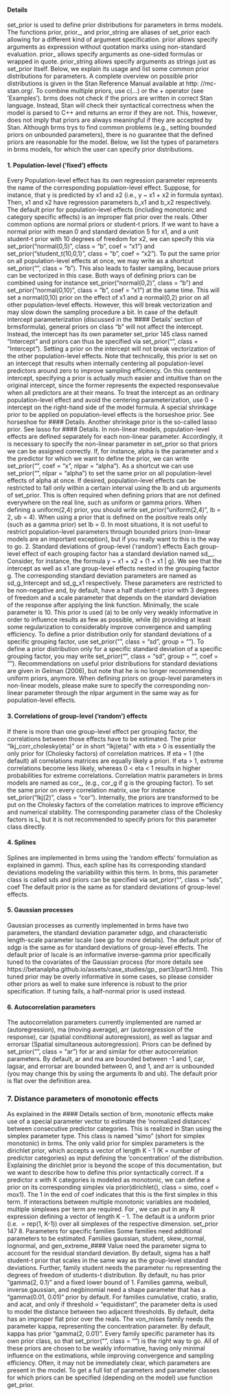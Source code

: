 
#### Details

set_prior is used to define prior distributions for parameters in brms models. The functions
prior, prior_, and prior_string are aliases of set_prior each allowing for a different kind
of argument specification. prior allows specify  arguments as expression without quotation
marks using non-standard evaluation. prior_ allows specify  arguments
 as one-sided formulas
or wrapped in quote. prior_string allows specify  arguments
 as strings just as set_prior
itself.
Below, we explain its usage and list some common prior distributions for parameters. A complete
overview on possible prior distributions is given in the Stan Reference Manual available at http:
//mc-stan.org/.
To combine multiple priors, use c(...) or the + operator (see ’Examples’). brms does not check if
the priors are written in correct Stan language. Instead, Stan will check their syntactical correctness
when the model is parsed to C++ and returns an error if they are not. This, however, does not imply
that priors are always meaningful if they are accepted by Stan. Although brms trys to find common
problems (e.g., setting bounded priors on unbounded parameters), there is no guarantee that the
defined priors are reasonable for the model. Below, we list the types of parameters in brms models,
for which the user can specify prior distributions.

#### 1. Population-level (’fixed’) effects
Every Population-level effect has its own regression parameter represents the name of the corresponding
population-level effect. Suppose, for instance, that y is predicted by x1 and x2 (i.e.,
y ~ x1 + x2 in formula syntax). Then, x1 and x2 have regression parameters b_x1 and b_x2
respectively. The default prior for population-level effects (including monotonic and category
specific effects) is an improper flat prior over the reals. Other common options are normal priors
or student-t priors. If we want to have a normal prior with mean 0 and standard deviation
5 for x1, and a unit student-t prior with 10 degrees of freedom for x2, we can specify this via
set_prior("normal(0,5)", class = "b", coef = "x1") and
set_prior("student_t(10,0,1)", class = "b", coef = "x2"). To put the same prior on all
population-level effects at once, we may write as a shortcut set_prior("<prior>", class = "b").
This also leads to faster sampling, because priors can be vectorized in this case. Both ways of defining
priors can be combined using for instance set_prior("normal(0,2)", class = "b") and
set_prior("normal(0,10)", class = "b", coef = "x1") at the same time. This will set
a normal(0,10) prior on the effect of x1 and a normal(0,2) prior on all other population-level
effects. However, this will break vectorization and may slow down the sampling procedure a bit.
In case of the default intercept parameterization (discussed in the ’#### Details’ section of brmsformula),
general priors on class "b" will not affect the intercept. Instead, the intercept has its own parameter
set_prior 145
class named "Intercept" and priors can thus be specified via set_prior("<prior>", class = "Intercept").
Setting a prior on the intercept will not break vectorization of the other population-level effects.
Note that technically, this prior is set on an intercept that results when internally centering all
population-level predictors around zero to improve sampling efficiency. On this centered intercept,
specifying a prior is actually much easier and intuitive than on the original intercept, since
the former represents the expected responsevalue when all predictors are at their means. To treat
the intercept as an ordinary population-level effect and avoid the centering parameterization, use
0 + intercept on the right-hand side of the model formula.
A special shrinkage prior to be applied on population-level effects is the horseshoe prior. See
horseshoe for #### Details. Another shrinkage prior is the so-called lasso prior. See lasso for #### Details.
In non-linear models, population-level effects are defined separately for each non-linear parameter.
Accordingly, it is necessary to specify the non-linear parameter in set_prior so that priors we can
be assigned correctly. If, for instance, alpha is the parameter and x the predictor for which we want
to define the prior, we can write set_prior("<prior>", coef = "x", nlpar = "alpha"). As
a shortcut we can use set_prior("<prior>", nlpar = "alpha") to set the same prior on all
population-level effects of alpha at once.
If desired, population-level effects can be restricted to fall only within a certain interval using the
lb and ub arguments
 of set_prior. This is often required when defining priors that are not defined
everywhere on the real line, such as uniform or gamma priors. When defining a uniform(2,4)
prior, you should write set_prior("uniform(2,4)", lb = 2, ub = 4). When using a prior that
is defined on the positive reals only (such as a gamma prior) set lb = 0. In most situations, it is
not useful to restrict population-level parameters through bounded priors (non-linear models are an
important exception), but if you really want to this is the way to go.
2. Standard deviations of group-level (’random’) effects
Each group-level effect of each grouping factor has a standard deviation named sd_<group>_<coef>.
Consider, for instance, the formula y ~ x1 + x2 + (1 + x1 | g). We see that the intercept
as well as x1 are group-level effects nested in the grouping factor g. The corresponding standard
deviation parameters are named as sd_g_Intercept and sd_g_x1 respectively. These parameters
are restricted to be non-negative and, by default, have a half student-t prior with 3 degrees of freedom
and a scale parameter that depends on the standard deviation of the response after applying the
link function. Minimally, the scale parameter is 10. This prior is used (a) to be only very weakly
informative in order to influence results as few as possible, while (b) providing at least some regularization
to considerably improve convergence and sampling efficiency. To define a prior distribution
only for standard deviations of a specific grouping factor, use
set_prior("<prior>", class = "sd", group = "<group>"). To define a prior distribution
only for a specific standard deviation of a specific grouping factor, you may write
set_prior("<prior>", class = "sd", group = "<group>", coef = "<coef>"). Recommendations
on useful prior distributions for standard deviations are given in Gelman (2006), but
note that he is no longer recommending uniform priors, anymore.
When defining priors on group-level parameters in non-linear models, please make sure to specify
the corresponding non-linear parameter through the nlpar argument in the same way as for
population-level effects.

#### 3. Correlations of group-level (’random’) effects
If there is more than one group-level effect per grouping factor, the correlations between those effects
have to be estimated. The prior "lkj_corr_cholesky(eta)" or in short "lkj(eta)" with eta > 0 is essentially the only prior for (Cholesky factors) of correlation matrices. If eta = 1 (the default) all correlations matrices are equally likely a priori. If eta > 1, extreme correlations become less likely, whereas 0 < eta < 1 results in higher probabilities for extreme correlations.
Correlation matrix parameters in brms models are named as cor_<group>, (e.g., cor_g
if g is the grouping factor). To set the same prior on every correlation matrix, use for instance
set_prior("lkj(2)", class = "cor"). Internally, the priors are transformed to be put on the
Cholesky factors of the correlation matrices to improve efficiency and numerical stability. The corresponding
parameter class of the Cholesky factors is L, but it is not recommended to specify priors
for this parameter class directly.

#### 4. Splines
Splines are implemented in brms using the ’random effects’ formulation as explained in gamm).
Thus, each spline has its corresponding standard deviations modeling the variability within this
term. In brms, this parameter class is called sds and priors can be specified via set_prior("<prior>", class = "sds", coef The default prior is the same as for standard deviations of group-level effects.

#### 5. Gaussian processes
Gaussian processes as currently implemented in brms have two parameters, the standard deviation
parameter sdgp, and characteristic length-scale parameter lscale (see gp for more details). The
default prior of sdgp is the same as for standard deviations of group-level effects. The default prior
of lscale is an informative inverse-gamma prior specifically tuned to the covariates of the Gaussian
process (for more details see https://betanalpha.github.io/assets/case_studies/gp_
part3/part3.html). This tuned prior may be overly informative in some cases, so please consider
other priors as well to make sure inference is robust to the prior specification. If tuning fails, a
half-normal prior is used instead.

#### 6. Autocorrelation parameters
The autocorrelation parameters currently implemented are named ar (autoregression), ma (moving
average), arr (autoregression of the response), car (spatial conditional autoregression), as well as
lagsar and errorsar (Spatial simultaneous autoregression).
Priors can be defined by set_prior("<prior>", class = "ar") for ar and similar for other
autocorrelation parameters. By default, ar and ma are bounded between -1 and 1, car, lagsar, and
errorsar are bounded between 0, and 1, and arr is unbounded (you may change this by using the
arguments lb and ub). The default prior is flat over the definition area.

### 7. Distance parameters of monotonic effects
As explained in the #### Details section of brm, monotonic effects make use of a special parameter vector
to estimate the ’normalized distances’ between consecutive predictor categories. This is realized in
Stan using the simplex parameter type. This class is named "simo" (short for simplex monotonic)
in brms. The only valid prior for simplex parameters is the dirichlet prior, which accepts a vector
of length K - 1 (K = number of predictor categories) as input defining the ’concentration’ of the
distribution. Explaining the dirichlet prior is beyond the scope of this documentation, but we want
to describe how to define this prior syntactically correct. If a predictor x with K categories is modeled
as monotonic, we can define a prior on its corresponding simplex via
prior(dirichlet(<vector>), class = simo, coef = mox1). The 1 in the end of coef indicates
that this is the first simplex in this term. If interactions between multiple monotonic variables
are modeled, multiple simplexes per term are required. For <vector>, we can put in any R expression
defining a vector of length K - 1. The default is a uniform prior (i.e. <vector> = rep(1, K-1))
over all simplexes of the respective dimension.
set_prior 147
8. Parameters for specific families
Some families need additional parameters to be estimated. Families gaussian, student, skew_normal,
lognormal, and gen_extreme_#### Value need the parameter sigma to account for the residual standard
deviation. By default, sigma has a half student-t prior that scales in the same way as the group-level
standard deviations. Further, family student needs the parameter nu representing the degrees of
freedom of students-t distribution. By default, nu has prior "gamma(2, 0.1)" and a fixed lower
bound of 1. Families gamma, weibull, inverse.gaussian, and negbinomial need a shape parameter
that has a "gamma(0.01, 0.01)" prior by default. For families cumulative, cratio, sratio,
and acat, and only if threshold = "equidistant", the parameter delta is used to model the
distance between two adjacent thresholds. By default, delta has an improper flat prior over the
reals. The von_mises family needs the parameter kappa, representing the concentration parameter.
By default, kappa has prior "gamma(2, 0.01)".
Every family specific parameter has its own prior class, so that set_prior("<prior>", class = "<parameter>")
is the right way to go. All of these priors are chosen to be weakly informative, having only minimal
influence on the estimations, while improving convergence and sampling efficiency.
Often, it may not be immediately clear, which parameters are present in the model. To get a full list
of parameters and parameter classes for which priors can be specified (depending on the model) use
function get_prior.

